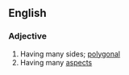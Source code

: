 ==English==

===Adjective===
{{en-adj|pos=[[many]]-[[sided]]}}

# Having many sides; [[polygonal]]
# Having many [[aspect]]s